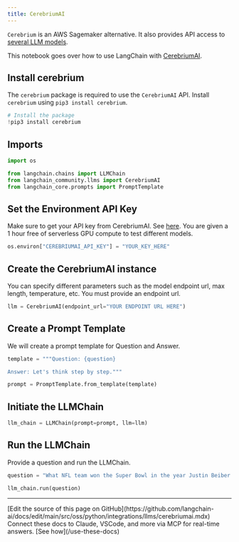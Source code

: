 ```yaml
---
title: CerebriumAI
---
```


`Cerebrium` is an AWS Sagemaker alternative. It also provides API access to [several LLM models](https://docs.cerebrium.ai/cerebrium/prebuilt-models/deployment).

This notebook goes over how to use LangChain with [CerebriumAI](https://docs.cerebrium.ai/introduction).

## Install cerebrium

The `cerebrium` package is required to use the `CerebriumAI` API. Install `cerebrium` using `pip3 install cerebrium`.

```python
# Install the package
!pip3 install cerebrium
```

## Imports

```python
import os

from langchain.chains import LLMChain
from langchain_community.llms import CerebriumAI
from langchain_core.prompts import PromptTemplate
```

## Set the Environment API Key

Make sure to get your API key from CerebriumAI. See [here](https://dashboard.cerebrium.ai/login). You are given a 1 hour free of serverless GPU compute to test different models.

```python
os.environ["CEREBRIUMAI_API_KEY"] = "YOUR_KEY_HERE"
```

## Create the CerebriumAI instance

You can specify different parameters such as the model endpoint url, max length, temperature, etc. You must provide an endpoint url.

```python
llm = CerebriumAI(endpoint_url="YOUR ENDPOINT URL HERE")
```

## Create a Prompt Template

We will create a prompt template for Question and Answer.

```python
template = """Question: {question}

Answer: Let's think step by step."""

prompt = PromptTemplate.from_template(template)
```

## Initiate the LLMChain

```python
llm_chain = LLMChain(prompt=prompt, llm=llm)
```

## Run the LLMChain

Provide a question and run the LLMChain.

```python
question = "What NFL team won the Super Bowl in the year Justin Beiber was born?"

llm_chain.run(question)
```

---

<Callout icon="pen-to-square" iconType="regular">
    [Edit the source of this page on GitHub](https://github.com/langchain-ai/docs/edit/main/src/oss/python/integrations/llms/cerebriumai.mdx)
</Callout>
<Tip icon="terminal" iconType="regular">
    Connect these docs to Claude, VSCode, and more via MCP for    real-time answers. [See how](/use-these-docs)
</Tip>
